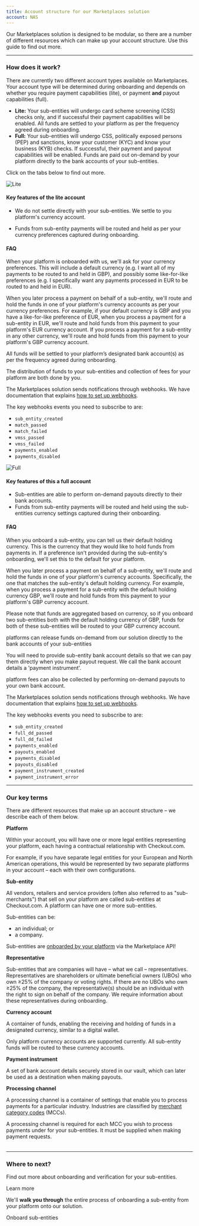 ```yaml
---
title: Account structure for our Marketplaces solution
account: NAS
---
```


Our Marketplaces solution is designed to be modular, so there are a number of different resources which can make up your account structure. Use this guide to find out more.

---

### How does it work?

There are currently two different account types available on Marketplaces. Your account type will be determined during onboarding and depends on whether you require payment capabilities (lite), or payment **and** payout capabilities (full).

- **Lite:** Your sub-entities will undergo card scheme screening (CSS) checks only, and if successful their payment capabilities will be enabled. All funds are settled to your platform as per the frequency agreed during onboarding.
- **Full:** Your sub-entities will undergo CSS, politically exposed persons (PEP) and sanctions, know your customer (KYC) and know your business (KYB) checks. If successful, their payment and payout capabilities will be enabled. Funds are paid out on-demand by your platform directly to the bank accounts of your sub-entities.

<InfoBox>

Click on the tabs below to find out more.

</InfoBox>

<tabs>
<tab title="Lite">
<Box horizontal="sm">
<img src="/NAS/Marketplaces/Lite.png" alt="Lite" />

#### Key features of the lite account

- We do not settle directly with your sub-entities. We settle to you platform's currency account.

- Funds from sub-entity payments will be routed and held as per your currency preferences captured during onboarding.

#### FAQ

<Accordion title="How are funds from payments routed and held?">

When your platform is onboarded with us, we'll ask for your currency preferences. This will include a default currency (e.g. I want all of my payments to be routed to and held in GBP), and possibly some like-for-like preferences (e.g. I specifically want any payments processed in EUR to be routed to and held in EUR).

When you later process a payment on behalf of a sub-entity, we'll route and hold the funds in one of your platform's currency accounts as per your currency preferences. For example, if your default currency is GBP and you have a like-for-like preference of EUR, when you process a payment for a sub-entity in EUR, we'll route and hold funds from this payment to your platform's EUR currency account. If you process a payment for a sub-entity in any other currency, we'll route and hold funds from this payment to your platform's GBP currency account.

</Accordion>
<Accordion title="How are funds from payments settled to my sub-entities?">

All funds will be settled to your platform’s designated bank account(s) as per the frequency agreed during onboarding.

The distribution of funds to your sub-entities and collection of fees for your platform are both done by you.

</Accordion>
<Accordion title="How do I know when my sub-entity is ready to process payments?">

The Marketplaces solution sends notifications through webhooks. We have documentation that explains [how to set up webhooks](/workflows/set-up-your-webhooks-receiver).

The key webhooks events you need to subscribe to are:

- `sub_entity_created`
- `match_passed`
- `match_failed`
- `vmss_passed`
- `vmss_failed`
- `payments_enabled`
- `payments_disabled`

</Accordion>
</Box>
</tab>
<tab title="Full">
<Box horizontal="sm">

<img src="/NAS/Marketplaces/Full.png" alt="Full" />

#### Key features of this a full account

- Sub-entities are able to perform on-demand payouts directly to their bank accounts.
- Funds from sub-entity payments will be routed and held using the sub-entities currency settings captured during their onboarding.

#### FAQ

<Accordion title="How are funds from payments routed and held?">

When you onboard a sub-entity, you can tell us their default holding currency. This is the currency that they would like to hold funds from payments in. If a preference isn't provided during the sub-entity's onboarding, we'll set this to the default for your platform.

When you later process a payment on behalf of a sub-entity, we'll route and hold the funds in one of your platform's currency accounts. Specifically, the one that matches the sub-entity's default holding currency. For example, when you process a payment for a sub-entity with the default holding currency GBP, we'll route and hold funds from this payment to your platform's GBP currency account.

Please note that funds are aggregated based on currency, so if you onboard two sub-entities both with the default holding currency of GBP, funds for both of these sub-entities will be routed to your GBP currency account.

</Accordion>
<Accordion title="How are funds from payments settled to my sub-entities?">

platforms can release funds on-demand from our solution directly to the bank accounts of your sub-entities

You will need to provide sub-entity bank account details so that we can pay them directly when you make payout request. We call the bank account details a 'payment instrument'.

platform fees can also be collected by performing on-demand payouts to your own bank account.

</Accordion>
<Accordion title="Which event do I need to subscribe to via the Workflows API?">

The Marketplaces solution sends notifications through webhooks. We have documentation that explains [how to set up webhooks](/workflows/set-up-your-webhook-receiver).

The key webhooks events you need to subscribe to are:

- `sub_entity_created`
- `full_dd_passed`
- `full_dd_failed`
- `payments_enabled`
- `payouts_enabled`
- `payments_disabled`
- `payouts_disabled`
- `payment_instrument_created`
- `payment_instrument_error`

</Accordion>

</Box>
</tab>
</tabs>

---

### Our key terms

There are different resources that make up an account structure – we describe each of them below.

<Table>
<TableHead headers={['Resource', 'Description']} />
<TableBody>
<TableRow>
<TableCell>

**Platform**

</TableCell>
<TableCell>

Within your account, you will have one or more legal entities
representing your platform, each having a contractual relationship
with Checkout.com.

For example, if you have separate legal entities for your European and
North American operations, this would be represented by two separate
platforms in your account – each with their own configurations.

</TableCell>
</TableRow>
<TableRow>
<TableCell>

**Sub-entity**

</TableCell>
<TableCell>

All vendors, retailers and service providers (often also referred to
as "sub-merchants") that sell on your platform are called sub-entities
at Checkout.com. A platform can have one or more sub-entities.

Sub-entities can be:

- an individual; or
- a company.

Sub-entities are [onboarded by your platform](/marketplaces/about-onboarding) via the Marketplace API!

</TableCell>
</TableRow>
<TableRow>
<TableCell>

**Representative**

</TableCell>
<TableCell>

Sub-entities that are companies will have – what we call
–&nbsp;representatives. Representatives are shareholders or ultimate
beneficial owners (UBOs) who own ≥25% of the company or voting rights.
If there are no UBOs who own ≥25% of the company, the
representative(s) should be an individual with the right to sign on
behalf of the company. We require information about these
representatives during onboarding.

</TableCell>
</TableRow>
<TableRow>
<TableCell>

**Currency account**

</TableCell>
<TableCell>

A container of funds, enabling the receiving and holding of funds in
a designated currency, similar to a digital wallet.

<TipBox variant="note">

Only platform currency accounts are supported currently. All
sub-entity funds will be routed to these currency accounts.

</TipBox>
</TableCell>
</TableRow>
<TableRow>
<TableCell>

**Payment instrument**

</TableCell>
<TableCell>

A set of bank account details securely stored in our vault, which
can later be used as a destination when making payouts.

</TableCell>
</TableRow>
<TableRow>
<TableCell>

**Processing channel**

</TableCell>
<TableCell>

A processing channel is a container of settings that enable you to
process payments for a particular industry. Industries are classified
by [merchant category codes](/resources/codes/merchant-category-codes) (MCCs).


A processing channel is required for each MCC you wish to process
payments under for your sub-entities. It must be supplied when making
payment requests.

</TableCell>
</TableRow>
</TableBody>
</Table>

---

### Where to next?

<ContentPanel variant="heading" title="About onboarding sub-entities" imgSrc="/NAS/Marketplaces/onboard-sub-entities.svg">

Find out more about onboarding and verification for your sub-entities.

<ButtonLink href="/marketplaces/onboarding">Learn more</ButtonLink>

</ContentPanel>
<ContentPanel variant="heading" title="Onboard sub-entities" imgSrc="/NAS/Marketplaces/onboard-sub-entities.svg">

We'll **walk you through** the entire process of onboarding a sub-entity from your platform onto our solution.

<ButtonLinkSecondary href="/marketplaces/onboarding">Onboard sub-entities</ButtonLinkSecondary>

</ContentPanel>
